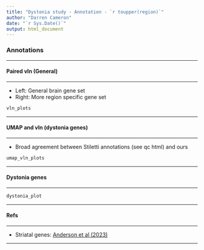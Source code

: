```yaml
---
title: "Dystonia study - Annotation - `r toupper(region)`"
author: "Darren Cameron"
date: "`r Sys.Date()`"
output: html_document
---
```


### Annotations {.tabset}

***

#### Paired vln (General) {.tabset}

***

+ Left: General brain gene set
+ Right: More region specific gene set

```r
vln_plots
```

***

#### UMAP and vln (dystonia genes) 

***

+ Broad agreement between Stiletti annotations (see qc html) and ours 

```r
umap_vln_plots
```

***

#### Dystonia genes

***

```r
dystonia_plot 
```

***

#### Refs

***

+ Striatal genes: [Anderson et al (2023)](10.1038/s41598-023-36255-5)

***